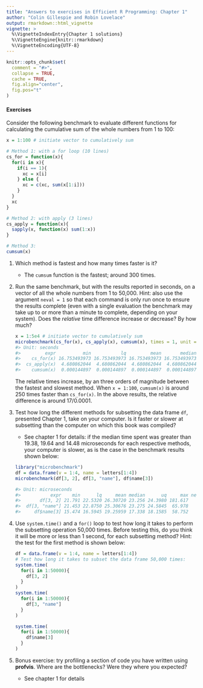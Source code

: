 ```yaml
---
title: "Answers to exercises in Efficient R Programming: Chapter 1"
author: "Colin Gillespie and Robin Lovelace"
output: rmarkdown::html_vignette
vignette: >
  %\VignetteIndexEntry{Chapter 1 solutions}
  %\VignetteEngine{knitr::rmarkdown}
  %\VignetteEncoding{UTF-8}
---
```


```r
knitr::opts_chunk$set(
  comment = "#>",
  collapse = TRUE,
  cache = TRUE, 
  fig.align="center",
  fig.pos="t"
)
```

#### Exercises

Consider the following benchmark to evaluate different functions for calculating the cumulative sum of the whole numbers from 1 to 100:

```r
x = 1:100 # initiate vector to cumulatively sum

# Method 1: with a for loop (10 lines)
cs_for = function(x){
  for(i in x){
    if(i == 1){
      xc = x[i]
    } else {
      xc = c(xc, sum(x[1:i]))
    }
  }
  xc
}

# Method 2: with apply (3 lines)
cs_apply = function(x){
  sapply(x, function(x) sum(1:x))
}

# Method 3: 
cumsum(x)
```

1. Which method is fastest and how many times faster is it?

    * The `cumsum` function is the fastest; around 300 times.

2. Run the same benchmark, but with the results reported in seconds, on a vector of all the whole numbers from 1 to 50,000. Hint: also use the argument `neval = 1` so that each command is only run once to ensure the results complete (even with a single evaluation the benchmark may take up to or more than a minute to complete, depending on your system). Does the *relative* time difference increase or decrease? By how much?

    ```r
    x = 1:5e4 # initiate vector to cumulatively sum
    microbenchmark(cs_for(x), cs_apply(x), cumsum(x), times = 1, unit = "s")
    #> Unit: seconds
    #>         expr          min           lq         mean       median
    #>    cs_for(x) 16.753493973 16.753493973 16.753493973 16.753493973
    #>  cs_apply(x)  4.680862044  4.680862044  4.680862044  4.680862044
    #>    cumsum(x)  0.000144897  0.000144897  0.000144897  0.000144897
    ```
    
    The relative times increase, by an three orders of magnitude between the fastest and slowest method. When `x = 1:100`, `cumsum(x)` is around 250 times faster than `cs_for(x)`. In the above results, the relative difference is around $17 / 0.0001$.

3. Test how long the different methods for subsetting the data frame `df`, presented Chapter 1, take on your computer. Is it faster or slower at subsetting than the computer on which this book was compiled?

    * See chapter 1 for details: if the median time spent was greater than 19.38, 19.64 and 14.48 microseconds for each respective methods, your computer is slower, as is the case in the benchmark results shown below:

    ```r
    library("microbenchmark")
    df = data.frame(v = 1:4, name = letters[1:4])
    microbenchmark(df[3, 2], df[3, "name"], df$name[3])
    
    #> Unit: microseconds
    #>           expr    min      lq     mean median      uq     max neval cld
    #>       df[3, 2] 21.791 22.5320 26.30720 23.256 24.3980 181.617   100   b
    #>  df[3, "name"] 21.453 22.8750 25.30676 23.275 24.5845  65.978   100   b
    #>     df$name[3] 15.474 16.5945 19.25959 17.338 18.1585  58.752   100  a
    ```


4. Use `system.time()` and a `for()` loop to test how long it takes to perform the subsetting operation 50,000 times. Before testing this, do you think it will be more or less than 1 second, for each subsetting method? Hint: the test for the first method is shown below:

    ```r
    df = data.frame(v = 1:4, name = letters[1:4])
    # Test how long it takes to subset the data frame 50,000 times:
    system.time(
      for(i in 1:50000){
        df[3, 2]
      }
    )
    system.time(
      for(i in 1:50000){
        df[3, "name"]
      }
    )

    system.time(
      for(i in 1:50000){
        df$name[3]
      }
    )

    ```
    
    

5. Bonus exercise: try profiling a section of code you have written using **profvis**. Where are the bottlenecks? Were they where you expected?

    * See chapter 1 for details
